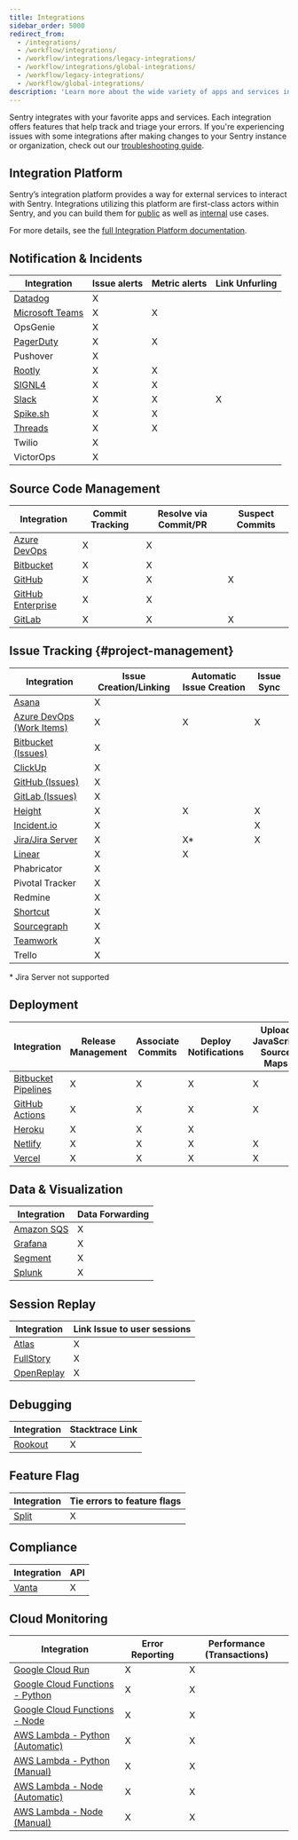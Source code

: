 ```yaml
---
title: Integrations
sidebar_order: 5000
redirect_from:
  - /integrations/
  - /workflow/integrations/
  - /workflow/integrations/legacy-integrations/
  - /workflow/integrations/global-integrations/
  - /workflow/legacy-integrations/
  - /workflow/global-integrations/
description: 'Learn more about the wide variety of apps and services integrated with Sentry.'
---
```


Sentry integrates with your favorite apps and services. Each integration offers features that help track and triage your errors. If you're experiencing issues with some integrations after making changes to your Sentry instance or organization, check out our [troubleshooting guide](/product/integrations/troubleshooting/).

## Integration Platform

Sentry’s integration platform provides a way for external services to interact with Sentry. Integrations utilizing this platform are first-class actors within Sentry, and you can build them for [public](/product/integrations/integration-platform/public-integration) as well as [internal](/product/integrations/integration-platform/internal-integration) use cases.

For more details, see the [full Integration Platform documentation](/product/integrations/integration-platform/).

## Notification & Incidents

| Integration                                                              | Issue alerts | Metric alerts | Link Unfurling |
| ------------------------------------------------------------------------ | ------------ | ------------- | -------------- |
| [Datadog](https://docs.datadoghq.com/integrations/sentry/)               | X            |               |                |
| [Microsoft Teams](/product/integrations/notification-incidents/msteams/) | X            | X             |                |
| OpsGenie                                                                 | X            |               |                |
| [PagerDuty](/product/integrations/notification-incidents/pagerduty/)     | X            | X             |                |
| Pushover                                                                 | X            |               |                |
| [Rootly](/product/integrations/notification-incidents/rootly/)           | X            | X             |                |
| [SIGNL4](/product/integrations/notification-incidents/signl4/)           | X            | X             |                |
| [Slack](/product/integrations/notification-incidents/slack/)             | X            | X             | X              |
| [Spike.sh](/product/integrations/notification-incidents/spikesh/)        | X            | X             |                |
| [Threads](/product/integrations/notification-incidents/threads/)         | X            | X             |                |
| Twilio                                                                   | X            |               |                |
| VictorOps                                                                | X            |               |                |

## Source Code Management

| Integration                                                          | Commit Tracking | Resolve via Commit/PR | Suspect Commits |
| -------------------------------------------------------------------- | --------------- | --------------------- | --------------- |
| [Azure DevOps](/product/integrations/source-code-mgmt/azure-devops/) | X               | X                     |                 |
| [Bitbucket](/product/integrations/source-code-mgmt/bitbucket/)       | X               | X                     |                 |
| [GitHub](/product/integrations/source-code-mgmt/github/)             | X               | X                     | X               |
| [GitHub Enterprise](/product/integrations/source-code-mgmt/github/)  | X               | X                     |                 |
| [GitLab](/product/integrations/source-code-mgmt/gitlab/)             | X               | X                     | X               |

## Issue Tracking {#project-management}

| Integration                                                                       | Issue Creation/Linking | Automatic Issue Creation | Issue Sync |
| --------------------------------------------------------------------------------- | ---------------------- | ------------------------ | ---------- |
| [Asana](/product/integrations/issue-tracking/asana/)                              | X                      |                          |
| [Azure DevOps (Work Items)](/product/integrations/source-code-mgmt/azure-devops/) | X                      | X                        | X          |
| [Bitbucket (Issues)](/product/integrations/source-code-mgmt/bitbucket/)           | X                      |                          |
| [ClickUp](/product/integrations/issue-tracking/clickup/)                          | X                      |                          |
| [GitHub (Issues)](/product/integrations/source-code-mgmt/github/)                 | X                      |                          |
| [GitLab (Issues)](/product/integrations/source-code-mgmt/gitlab/)                 | X                      |                          |
| [Height](/product/integrations/issue-tracking/height/)                            | X                      | X                        | X          |
| [Incident.io](/product/integrations/issue-tracking/incidentio/)                   | X                      |                          | X          |
| [Jira/Jira Server](/product/integrations/issue-tracking/jira/)                    | X                      | X\*                      | X          |
| [Linear](/product/integrations/issue-tracking/linear/)                            | X                      | X                        |
| Phabricator                                                                       | X                      |                          |
| Pivotal Tracker                                                                   | X                      |                          |
| Redmine                                                                           | X                      |                          |
| [Shortcut](/product/integrations/issue-tracking/shortcut/)                        | X                      |                          |
| [Sourcegraph](/product/integrations/issue-tracking/sourcegraph/)                  | X                      |                          |
| [Teamwork](/product/integrations/issue-tracking/teamwork/)                        | X                      |                          |
| Trello                                                                            | X                      |                          |

\* Jira Server not supported

## Deployment

| Integration                                                                            | Release Management | Associate Commits | Deploy Notifications | Upload JavaScript Source Maps |
| -------------------------------------------------------------------------------------- | ------------------ | ----------------- | -------------------- | ----------------------------- |
| [Bitbucket Pipelines](/product/releases/setup/release-automation/bitbucket-pipelines/) | X                  | X                 | X                    | X                             |
| [GitHub Actions](/product/releases/setup/release-automation/github-actions/)           | X                  | X                 | X                    | X                             |
| [Heroku](/product/integrations/deployment/heroku/)                                     | X                  | X                 | X                    |                               |
| [Netlify](/product/releases/setup/release-automation/netlify/)                         | X                  | X                 | X                    | X                             |
| [Vercel](/product/integrations/deployment/vercel/)                                     | X                  | X                 | X                    | X                             |

## Data & Visualization

| Integration                                                        | Data Forwarding |
| ------------------------------------------------------------------ | --------------- |
| [Amazon SQS](/product/integrations/data-visualization/amazon-sqs/) | X               |
| [Grafana](/product/integrations/data-visualization/grafana/)       | X               |
| [Segment](/product/integrations/data-visualization/segment/)       | X               |
| [Splunk](/product/integrations/data-visualization/splunk/)         | X               |

## Session Replay

| Integration                                                    | Link Issue to user sessions |
| -------------------------------------------------------------- | --------------------------- |
| [Atlas](/product/integrations/session-replay/atlas/)           | X                           |
| [FullStory](/product/integrations/session-replay/fullstory/)   | X                           |
| [OpenReplay](/product/integrations/session-replay/openreplay/) | X                           |

## Debugging

| Integration                                         | Stacktrace Link |
| --------------------------------------------------- | --------------- |
| [Rookout](/product/integrations/debugging/rookout/) | X               |

## Feature Flag

| Integration                                        | Tie errors to feature flags |
| -------------------------------------------------- | --------------------------- |
| [Split](/product/integrations/feature-flag/split/) | X                           |

## Compliance

| Integration                                      | API |
| ------------------------------------------------ | --- |
| [Vanta](/product/integrations/compliance/vanta/) | X   |

## Cloud Monitoring

| Integration                                                                           | Error Reporting | Performance (Transactions) |
| ------------------------------------------------------------------------------------- | --------------- | -------------------------- |
| [Google Cloud Run](/product/integrations/cloud-monitoring/gcp-cloud-run/)             | X               | X                          |
| [Google Cloud Functions - Python](/platforms/python/guides/gcp-functions/)            | X               | X                          |
| [Google Cloud Functions - Node](/platforms/node/guides/gcp-functions/)                | X               | X                          |
| [AWS Lambda - Python (Automatic)](/product/integrations/cloud-monitoring/aws-lambda/) | X               | X                          |
| [AWS Lambda - Python (Manual)](/platforms/python/guides/aws-lambda/)                  | X               | X                          |
| [AWS Lambda - Node (Automatic)](/product/integrations/cloud-monitoring/aws-lambda/)   | X               | X                          |
| [AWS Lambda - Node (Manual)](/platforms/node/guides/aws-lambda/)                      | X               | X                          |
